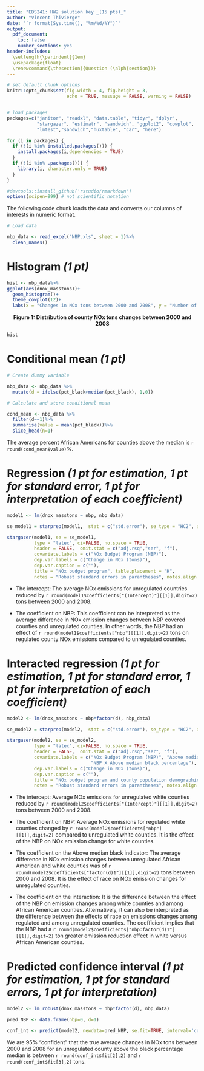 ---
title: "EDS241: HW2 solution key _(15 pts)_"
author: "Vincent Thivierge"
date: '`r format(Sys.time(), "%m/%d/%Y")`'
output: 
  pdf_document:
    toc: false
    number_sections: yes
header-includes:
  \setlength{\parindent}{1em}
  \usepackage{float}
  \renewcommand{\thesection}{Question (\alph{section})}
--- 
  
``` {r setup, echo = FALSE, message = FALSE, warning = FALSE}

# set default chunk options
knitr::opts_chunk$set(fig.width = 4, fig.height = 3, 
                      echo = TRUE, message = FALSE, warning = FALSE)


# load packages
packages=c("janitor", "readxl", "data.table", "tidyr", "dplyr",
           "stargazer", "estimatr", "sandwich", "ggplot2", "cowplot",
           "lmtest","sandwich","huxtable", "car", "here")

for (i in packages) {
  if (!(i %in% installed.packages())) {
    install.packages(i,dependencies = TRUE)
  }
  if (!(i %in% .packages())) {
    library(i, character.only = TRUE)
  }
}

#devtools::install_github('rstudio/rmarkdown')
options(scipen=999) # not scientific notation


```

<!-- In this assignment, we use some of the underlying data of the \href{https://oehha.ca.gov/calenviroscreen/report/calenviroscreen-40}{CalEnviroScreen 4.0} to study the relationship between the percentage of low birth rates and ambient pollution in census tracts in California.  -->

\medskip

\noindent The following code chunk loads the data and converts our columns of interests in numeric format. 

```{r , include=TRUE}

# Load data

nbp_data <- read_excel("NBP.xls", sheet = 1)%>%
  clean_names()

```

# Histogram _(1 pt)_

<!-- Figure 1 and 2 show the distribution of low birth rate percentages and PM$_{2.5}$ concentration in California census tracts. Figure 1 shows that low birth rates appear normally distributed, whereas PM$_{2.5}$ is moreso bimodaly distributed.   -->

```{r , include=TRUE}

hist <- nbp_data%>%
ggplot(aes(dnox_masstons))+
  geom_histogram()+
  theme_cowplot(12)+
  labs(x = "Changes in NOx tons between 2000 and 2008", y = "Number of counties")

```

<center>**Figure 1: Distribution of county NOx tons changes between 2000 and 2008**</center>
```{r , fig.width = 4, fig.height = 3, eval=TRUE, echo=FALSE}
hist
```

\newpage

# Conditional mean _(1 pt)_

```{r , include = TRUE, results = 'asis'}

# Create dummy variable

nbp_data <- nbp_data %>%
  mutate(d = ifelse(pct_black>median(pct_black), 1,0))

# Calculate and store conditional mean

cond_mean <- nbp_data %>%
  filter(d==1)%>%
  summarise(value = mean(pct_black))%>%
  slice_head(n=1)

```

\noindent The average percent African Americans for counties above the median is `r round(cond_mean$value)`\%.


# Regression _(1 pt for estimation, 1 pt for standard error, 1 pt for interpretation of each coefficient)_


```{r , include = TRUE, results = 'asis'}

model1 <- lm(dnox_masstons ~ nbp, nbp_data)

se_model1 = starprep(model1,  stat = c("std.error"), se_type = "HC2", alpha = 0.05)

stargazer(model1, se = se_model1, 
          type = "latex", ci=FALSE, no.space = TRUE, 
          header = FALSE,  omit.stat = c("adj.rsq","ser", "f"),
          covariate.labels = c("NOx Budget Program (NBP)"), 
          dep.var.labels = c("Change in NOx (tons)"),
          dep.var.caption = c(""),
          title = "NOx budget program", table.placement = "H",
          notes = "Robust standard errors in parantheses", notes.align = "l")

```

* The intercept: The average NOx emissions for unregulated countries reduced by `r round(model1$coefficients["(Intercept)"][[1]],digit=2)` tons between 2000 and 2008.

* The coefficient on NBP: This coefficient can be interpreted as the average difference in NOx emission changes between NBP covered counties and unregulated counties. In other words, the NBP had an effect of `r round(model1$coefficients["nbp"][[1]],digit=2)` tons on regulated county NOx emissions compared to unregulated counties. 

# Interacted regression _(1 pt for estimation, 1 pt for standard error, 1 pt for interpretation of each coefficient)_

```{r , include = TRUE, results = 'asis'}

model2 <- lm(dnox_masstons ~ nbp*factor(d), nbp_data)

se_model2 = starprep(model2,  stat = c("std.error"), se_type = "HC2", alpha = 0.05)

stargazer(model2, se = se_model2, 
          type = "latex", ci=FALSE, no.space = TRUE, 
          header = FALSE,  omit.stat = c("adj.rsq","ser", "f"),
          covariate.labels = c("NOx Budget Program (NBP)", "Above median black percentage", 
                               "NBP X Above median black percentage"), 
          dep.var.labels = c("Change in NOx (tons)"),
          dep.var.caption = c(""),
          title = "NOx budget program and county population demographics", table.placement = "H",
          notes = "Robust standard errors in parantheses", notes.align = "l")

```


* The intercept: Average NOx emissions for unregulated white counties reduced by `r round(model2$coefficients["(Intercept)"][[1]],digit=2)` tons between 2000 and 2008.

* The coefficient on NBP: Average NOx emissions for regulated white counties changed by `r round(model2$coefficients["nbp"][[1]],digit=2)` compared to unregulated white counties. It is the effect of the NBP on NOx emission change for white counties. 

* The coefficient on the Above median black indicator: The average difference in NOx emission changes between unregulated African American and white counties was of `r round(model2$coefficients["factor(d)1"][[1]],digit=2)` tons between 2000 and 2008. It is the effect of race on NOx emission changes for unregulated counties.   

* The coefficient on the interaction: It is the difference between the effect of the NBP on emission changes among white counties and among African American counties. Alternatively, it can also be interpreted as the difference between the effects of race on emissions changes among regulated and among unregulated counties. The coefficient implies that the NBP had a `r round(model2$coefficients["nbp:factor(d)1"][[1]],digit=2)` ton greater emission reduction effect in white versus African American counties. 

# Predicted confidence interval _(1 pt for estimation, 1 pt for standard errors, 1 pt for interpretation)_


```{r , include = TRUE, results = 'asis'}
model2 <- lm_robust(dnox_masstons ~ nbp*factor(d), nbp_data)

pred_NBP <- data.frame(nbp=0, d=1)

conf_int <- predict(model2, newdata=pred_NBP, se.fit=TRUE, interval='confidence')

```

We are 95\% "confident" that the true average changes in NOx tons between 2000 and 2008 for an unregulated county above the black percentage median is between `r round(conf_int$fit[2],2)` and `r round(conf_int$fit[3],2)` tons.
